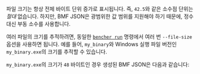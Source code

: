 
파일 크기는 항상 전체 바이트 단위 증가로 표시됩니다.
즉, `42.5`와 같은 소수점 단위는 _절대_ 없습니다.
하지만, BMF JSON은 광범위한 값 범위를 지원해야 하기 때문에, 정수 대신 부동 소수를 사용합니다.

여러 파일의 크기를 추적하려면,
동일한 <code><a href="/ko/docs/explanation/bencher-run/">bencher run</a></code> 명령에서 여러 번 `--file-size` 옵션을 사용하면 됩니다.
예를 들어, `my_binary`와 Windows 실행 파일 버전인 `my_binary.exe`의 크기를 추적할 수 있습니다.

<MultiExample />

`my_binary.exe`의 크기가 `48` 바이트인 경우 생성된 BMF JSON은 다음과 같습니다:

<MultiJsonExample />
